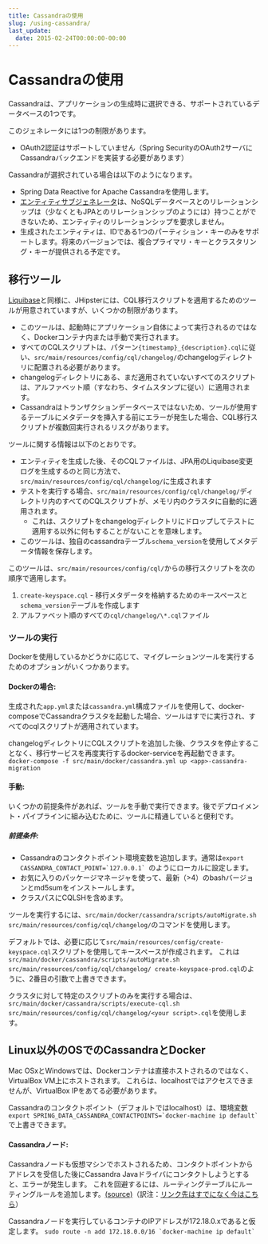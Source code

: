 ```yaml
---
title: Cassandraの使用
slug: /using-cassandra/
last_update:
  date: 2015-02-24T00:00:00-00:00
---
```


# <i class="fa fa-eye"></i> Cassandraの使用

Cassandraは、アプリケーションの生成時に選択できる、サポートされているデータベースの1つです。

このジェネレータには1つの制限があります。

*    OAuth2認証はサポートしていません（Spring SecurityのOAuth2サーバにCassandraバックエンドを実装する必要があります）

Cassandraが選択されている場合は以下のようになります。

*   Spring Data Reactive for Apache Cassandraを使用します。
*   [エンティティサブジェネレータ](/creating-an-entity/)は、NoSQLデータベースとのリレーションシップは（少なくともJPAとのリレーションシップのようには）持つことができないため、エンティティのリレーションシップを要求しません。
*   生成されたエンティティは、IDである1つのパーティション・キーのみをサポートします。将来のバージョンでは、複合プライマリ・キーとクラスタリング・キーが提供される予定です。

## 移行ツール

[Liquibase](http://www.liquibase.org/)と同様に、JHipsterには、CQL移行スクリプトを適用するためのツールが用意されていますが、いくつかの制限があります。

*   このツールは、起動時にアプリケーション自体によって実行されるのではなく、Dockerコンテナ内または手動で実行されます。
*   すべてのCQLスクリプトは、パターン`{timestamp}_{description}.cql`に従い、`src/main/resources/config/cql/changelog/`のchangelogディレクトリに配置される必要があります。
*   changelogディレクトリにある、まだ適用されていないすべてのスクリプトは、アルファベット順（すなわち、タイムスタンプに従い）に適用されます。
*   Cassandraはトランザクションデータベースではないため、ツールが使用するテーブルにメタデータを挿入する前にエラーが発生した場合、CQL移行スクリプトが複数回実行されるリスクがあります。

ツールに関する情報は以下のとおりです。

*   エンティティを生成した後、そのCQLファイルは、JPA用のLiquibase変更ログを生成するのと同じ方法で、`src/main/resources/config/cql/changelog/`に生成されます
*   テストを実行する場合、`src/main/resources/config/cql/changelog/`ディレクトリ内のすべてのCQLスクリプトが、メモリ内のクラスタに自動的に適用されます。
    *   これは、スクリプトをchangelogディレクトリにドロップしてテストに適用する以外に何もすることがないことを意味します。
*   このツールは、独自のcassandraテーブル`schema_version`を使用してメタデータ情報を保存します。

このツールは、`src/main/resources/config/cql/`からの移行スクリプトを次の順序で適用します。

1.  `create-keyspace.cql` - 移行メタデータを格納するためのキースペースと`schema_version`テーブルを作成します
2.  アルファベット順のすべての`cql/changelog/\*.cql`ファイル

### ツールの実行

Dockerを使用しているかどうかに応じて、マイグレーションツールを実行するためのオプションがいくつかあります。

#### Dockerの場合:

生成された`app.yml`または`cassandra.yml`構成ファイルを使用して、docker-composeでCassandraクラスタを起動した場合、ツールはすでに実行され、すべてのcqlスクリプトが適用されています。

changelogディレクトリにCQLスクリプトを追加した後、クラスタを停止することなく、移行サービスを再度実行するdocker-serviceを再起動できます。
`docker-compose -f src/main/docker/cassandra.yml up <app>-cassandra-migration`

#### 手動:

いくつかの前提条件があれば、ツールを手動で実行できます。後でデプロイメント・パイプラインに組み込むために、ツールに精通していると便利です。

##### 前提条件:

*   Cassandraのコンタクトポイント環境変数を追加します。通常は``export CASSANDRA_CONTACT_POINT=`127.0.0.1` ``のようにローカルに設定します。
*   お気に入りのパッケージマネージャを使って、最新（>4）のbashバージョンとmd5sumをインストールします。
*   クラスパスにCQLSHを含めます。

ツールを実行するには、`src/main/docker/cassandra/scripts/autoMigrate.sh src/main/resources/config/cql/changelog/`のコマンドを使用します。

デフォルトでは、必要に応じて`src/main/resources/config/create-keyspace.cql`スクリプトを使用してキースペースが作成されます。
これは`src/main/docker/cassandra/scripts/autoMigrate.sh src/main/resources/config/cql/changelog/ create-keyspace-prod.cql`のように、2番目の引数で上書きできます。

クラスタに対して特定のスクリプトのみを実行する場合は、`src/main/docker/cassandra/scripts/execute-cql.sh src/main/resources/config/cql/changelog/<your script>.cql`を使用します。

## Linux以外のOSでのCassandraとDocker

Mac OSxとWindowsでは、Dockerコンテナは直接ホストされるのではなく、VirtualBox VM上にホストされます。
これらは、localhostではアクセスできませんが、VirtualBox IPをあてる必要があります。

Cassandraのコンタクトポイント（デフォルトではlocalhost）は、環境変数 ``export SPRING_DATA_CASSANDRA_CONTACTPOINTS=`docker-machine ip default` `` で上書きできます。

#### Cassandraノード:

Cassandraノードも仮想マシンでホストされるため、コンタクトポイントからアドレスを受信した後にCassandra Javaドライバにコンタクトしようとすると、エラーが発生します。
これを回避するには、ルーティングテーブルにルーティングルールを追加します。[(source)](http://krasserm.github.io/2015/07/13/chaos-testing-with-docker-and-cassandra/#port-mapping)（訳注：[リンク先はすでになく今はこちら](https://rbmhtechnology.github.io/chaos-testing-with-docker-and-cassandra/#port-mapping)）

Cassandraノードを実行しているコンテナのIPアドレスが172.18.0.xであると仮定します。
``sudo route -n add 172.18.0.0/16 `docker-machine ip default` ``

